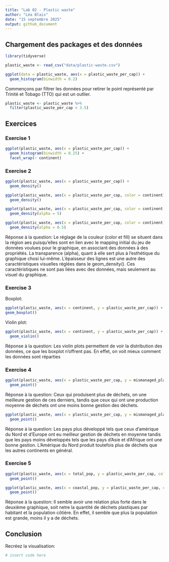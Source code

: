 ```yaml
---
title: "Lab 02 - Plastic waste"
author: "Léa Blais"
date: "15 septembre 2025"
output: github_document
---
```


## Chargement des packages et des données

```r
library(tidyverse) 
```

```r
plastic_waste <- read_csv("data/plastic-waste.csv")
```

```r
ggplot(data = plastic_waste, aes(x = plastic_waste_per_cap)) +
  geom_histogram(binwidth = 0.2)
```
Commençons par filtrer les données pour retirer le point représenté par Trinité et Tobago (TTO) qui est un outlier.

```r
plastic_waste <- plastic_waste %>%
  filter(plastic_waste_per_cap < 3.5)
```


## Exercices

### Exercise 1

```r
ggplot(plastic_waste, aes(x = plastic_waste_per_cap)) +
  geom_histogram(binwidth = 0.25) +
  facet_wrap(~ continent)
```

### Exercise 2

```r
ggplot(plastic_waste, aes(x = plastic_waste_per_cap)) +
  geom_density()
```
```r
ggplot(plastic_waste, aes(x = plastic_waste_per_cap, color = continent)) +
  geom_density()
```
```r
ggplot(plastic_waste, aes(x = plastic_waste_per_cap, color = continent, fill = continent)) +
  geom_density(alpha = 5)
```
```r
ggplot(plastic_waste, aes(x = plastic_waste_per_cap, color = continent, fill = continent)) +
  geom_density(alpha = 0.5)
```

Réponse à la question: Le réglage de la couleur (color et fill) se situent dans la région aes puisqu'elles sont en lien avec le mapping initial du jeu de données voulues pour le graphique, en associant des données à des propriétés. La transparence (alpha), quant à elle sert plus à l'esthétique du graphique chosi lui-même. L'épaisseur des lignes est une autre des caractéristiques visuelles réglées dans le geom_density(). Ces caractéristiques ne sont pas liées avec des données, mais seulement au visuel du graphique. 

### Exercise 3

Boxplot:

```r
ggplot(plastic_waste, aes(x = continent, y = plastic_waste_per_cap)) +
geom_boxplot()
```

Violin plot:

```r
ggplot(plastic_waste, aes(x = continent, y = plastic_waste_per_cap)) +
  geom_violin()
```

Réponse à la question: Les violin plots permettent de voir la distribution des données, ce que les boxplot n'offrent pas. En effet, on voit mieux comment les données sont réparties

### Exercise 4


```r
ggplot(plastic_waste, aes(x = plastic_waste_per_cap, y = mismanaged_plastic_waste_per_cap)) +
  geom_point()
```
Réponse à la question: Ceux qui produisent plus de déchets, on une meilleure gestion de ces derniers, tandis que ceux qui ont une production moyenne de déchets ont une moins bonne gestion des déchets.
```r
ggplot(plastic_waste, aes(x = plastic_waste_per_cap, y = mismanaged_plastic_waste_per_cap, color = continent)) +
  geom_point()
```
Réponse à la question: Les pays plus développé tels que ceux d'amérique du Nord et d'Europe ont eu meilleur gestion de déchets en moyenne tandis que les pays moins développés tels que les pays d'Asie et d'Afrique ont une bonne gestion. L'Amérique du Nord produit toutefois plus de déchets que les autres continents en général.

### Exercise 5


```r
ggplot(plastic_waste, aes(x = total_pop, y = plastic_waste_per_cap, color = continent)) +
  geom_point()
```

```r
ggplot(plastic_waste, aes(x = coastal_pop, y = plastic_waste_per_cap, color = continent)) +
  geom_point()
```

Réponse à la question: Il semble avoir une relation plus forte dans le deuxième graphique, soit netre la quantité de déchets plastiques par habitant et la population côtière. En effet, il semble que plus la population est grande, moins il y a de déchets.

## Conclusion

Recréez la visualisation:

```r
# insert code here
```
